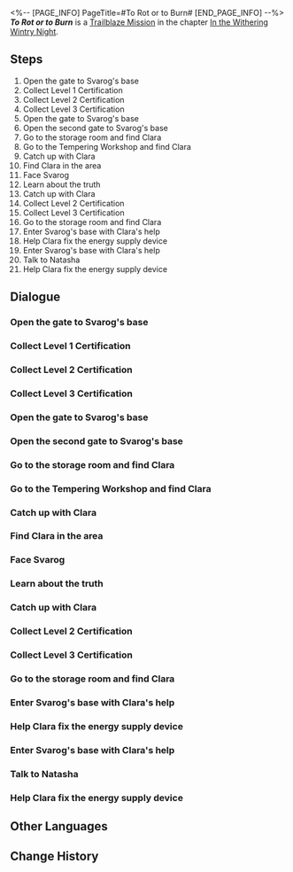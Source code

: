 <%-- [PAGE_INFO]
PageTitle=#To Rot or to Burn#
[END_PAGE_INFO] --%>
{{Stub|Dialogue.}}
{{Mission Infobox
|id            = 1010902
|title         = 
|image         = <!--Mission To Rot or to Burn.png-->
|type          = Trailblaze
|event_name    = 
|chapter       = In the Withering Wintry Night
|requirements  = [[Trailblaze Mission]] ''[[To Rot or to Burn]]'' completed
|summary       = <!--official mission summary from Fate's Atlas-->
|characters    = Bronya; Certification Robot; Clara; Dan Heng; Devoted Vagrant; Earnest Vagrant; Experienced Vagrant; Grouchy Robot; Irritable Robot; Malfunctioning Robot; March 7th; Natasha; Perkins; Repairs-Duty Vagrant; Reticent Vagrant; Sampo; Seele; Suspicious Vagrant; Trailblazer; Vagrant Newcomer; Vagrant Rapper
|startLocation = [[Jarilo-VI]] - [[Robot Settlement]]
|world         = Jarilo-VI
|area          = Robot Settlement
|prev          = 
|next          = Not Good With Farewells
|exp           = 1000
|credits       = 
|stellarJade   = 80
|other         = {{Card List|1=The Seriousness of Breakfast*1 { text = The Seriousness of Breakfast }; Adventure Log*10; Condensed Aether*5}}
}}
'''''To Rot or to Burn''''' is a [[Trailblaze Mission]] in the chapter [[In the Withering Wintry Night]].

==Steps==
# Open the gate to Svarog's base
# Collect Level 1 Certification
# Collect Level 2 Certification
# Collect Level 3 Certification
# Open the gate to Svarog's base
# Open the second gate to Svarog's base
# Go to the storage room and find Clara
# Go to the Tempering Workshop and find Clara
# Catch up with Clara
# Find Clara in the area
# Face Svarog
# Learn about the truth
# Catch up with Clara
# Collect Level 2 Certification
# Collect Level 3 Certification
# Go to the storage room and find Clara
# Enter Svarog's base with Clara's help
# Help Clara fix the energy supply device
# Enter Svarog's base with Clara's help
# Talk to Natasha
# Help Clara fix the energy supply device

<!--
==Gameplay Notes==

--><!--
==Trial Character==

-->
==Dialogue==
{{Stub Dialogue}}
===Open the gate to Svarog's base===
{{Mission Description|type=trailblaze|location=Robot Settlement|Unfortunately, the old friend with the dark blue hair is still your guide this time...<br />To be honest, you would feel more at ease if Pitch-Dark Hook the Great was your guide...<br />But you don't have a choice now... Looks like you'll just have to go with it and follow Sampo to Svarog's base.}}
{{Dialogue Start}}
:{{tx}}
{{Dialogue End}}

===Collect Level 1 Certification===
{{Mission Description|type=trailblaze|location=<!--to be added-->|update|As promised, Sampo leads you to the gate of Svarog's base. He then leaves you with a cliffhanger: In order to open this gate, you'll have to collect certifications from the certification robot.<br />If he could just tell you everything at once, you wouldn't have to waste time running in circles &mdash; this is the reason why you dread working with Sampo... One of the reasons at least.<br />But there's no choice now... Looks like you'll just have to go with it and follow Sampo to collect the certifications.}}
{{Dialogue Start}}
:{{tx}}
{{Dialogue End}}

===Collect Level 2 Certification===
{{Mission Description|type=trailblaze|location=Robot Settlement|update|As promised, Sampo leads you to the gate of Svarog's base. He then leaves you with a cliffhanger: In order to open this gate, you'll have to collect certifications from the certification robot.<br />If he could just tell you everything at once, you wouldn't have to waste time running in circles &mdash; this is the reason why you dread working with Sampo... One of the reasons at least.<br />You've collected the Level-1 Certification. Hurry and collect the next level of certifications.}}
{{Dialogue Start}}
:{{tx}}
{{Dialogue End}}

===Collect Level 3 Certification===
{{Mission Description|type=trailblaze|location=Robot Settlement|update|As promised, Sampo leads you to the gate of Svarog's base. He then leaves you with a cliffhanger: In order to open this gate, you'll have to collect certifications from the certification robot.<br />If he could just tell you everything at once, you wouldn't have to waste time running in circles &mdash; this is the reason why you dread working with Sampo... One of the reasons at least.<br />You've collected the Level-2 Certification, just one more level until the gate opens. Keep it up!}}
{{Dialogue Start}}
:{{tx}}
{{Dialogue End}}

===Open the gate to Svarog's base===
{{Mission Description|type=trailblaze|location=<!--to be added-->|update|As promised, Sampo leads you to the gate of Svarog's base. He then leaves you with a cliffhanger: In order to open this gate, you'll have to collect certifications from the certification robot.<br />If he could just tell you everything at once, you wouldn't have to waste time running in circles &mdash; this is the reason why you dread working with Sampo... One of the reasons at least.<br />You've collected all three levels of certifications. It's time to open the gate and meet Svarog.}}
{{Dialogue Start}}
:{{tx}}
{{Dialogue End}}

===Open the second gate to Svarog's base===
{{Mission Description|type=trailblaze|location=Robot Settlement|update|After tedious labor, you've finally completed the certifications the gate requires. But little did you know, there are even more gates after the one you just opened. This infuriated you. The thought of directly climbing over the gate crossed your mind...<br />However, a Nameless can't just jump without discretion, it'd be inelegant of you.<br />Looks like you'll have to see if the elevator over there is still working or ask what the robot by the door thinks of this.}}
{{Dialogue Start}}
:{{tx}}
{{Dialogue End}}

===Go to the storage room and find Clara===
{{Mission Description|type=trailblaze|location=Rivet Town|update|Only Clara, who has returned to Rivet Town to collect materials, has the authorization to open the second gate.<br />Being there not long ago, you are well aware of how vicious of a place Rivet Town is. You wouldn't allow such a little girl to be exploring Rivet Town alone, even if she has a robot guardian by her side...<br />It's time to prove that you're truly a member of Clara's family &mdash; head to Rivet Town!}}
{{Dialogue Start}}
:{{tx}}
{{Dialogue End}}

===Go to the Tempering Workshop and find Clara===
{{Mission Description|type=trailblaze|location=Rivet Town|update|Only Clara, who has returned to Rivet Town to collect materials, has the authorization to open the second gate.<br />Being there not long ago, you are well aware of how vicious of a place Rivet Town is. Here, you already discovered Clara's robot guardian to be heavily damaged and learned that Clara is trapped in the Tempering Workshop all by herself...<br />Clara is in danger &mdash; hurry over to the workshop and protect Clara!}}
{{Dialogue Start}}
:{{tx}}
{{Dialogue End}}

===Catch up with Clara===
{{Mission Description|type=trailblaze|location=Robot Settlement|update|You and your companions defeated the Fragmentum organisms and secured Clara's safety. You wanted to take the opportunity to persuade Clara into bringing you to Svarog, but she has a firmer and clearer conviction than March 7th... Your persuasion ended in failure.<br />However, all is not lost. You've noticed a breakthrough that could make her and Svarog talk &mdash; all you have to do now is to find Clara and revisit the conversation.}}
{{Dialogue Start}}
:{{tx}}
{{Dialogue End}}

===Find Clara in the area===
{{Mission Description|type=trailblaze|location=Robot Settlement|update|You and your companions defeated the Fragmentum organisms and secured Clara's safety. You wanted to take the opportunity to persuade Clara into bringing you to Svarog, but she has a firmer and clearer conviction than March 7th... Your persuasion ended in failure.<br />However, all is not lost. You've noticed a breakthrough that could make her and Svarog talk &mdash; all you have to do now is to find Clara and revisit the conversation.<br />Clara should be close by. Search carefully for her.}}
{{Dialogue Start}}
:{{tx}}
{{Dialogue End}}

===Face Svarog===
{{Mission Description|type=trailblaze|location=Robot Settlement|update|The locked gates are now all opened. This is a path that must be traveled in order to change the destiny of the world.<br />Svarog is here guarding the truth of this world...<br />Go and face him.}}
{{Dialogue Start}}
:{{tx}}
{{Dialogue End}}

===Learn about the truth===
{{Mission Description|type=trailblaze|location=Robot Settlement|update|Svarog recognizes your value as a variant. You've been incorporated into the ice-cold logic of the humanoid weapon, changing the outcome of his calculations entirely.<br />Now, it has decided to pass on the truth of the planet to you.<br />It is completely up to you to decide how this precious information is used.}}
{{Dialogue Start}}
:{{tx}}
{{Dialogue End}}

===Catch up with Clara===
{{Mission Description|type=trailblaze|location=Robot Settlement|update|You and your companions defeated the Fragmentum organisms and secured Clara's safety. You wanted to take the opportunity to persuade Clara into bringing you to Svarog, but she has a firmer and clearer conviction than March 7th... Your persuasion ended in failure.<br />However, all is not lost. You've noticed a breakthrough that could make her and Svarog talk &mdash; all you have to do now is to find Clara and revisit the conversation.<br />She seems to have taken the elevator and headed below the Furnace Core. You can still make it in time if you leave now.}}
{{Dialogue Start}}
:{{tx}}
{{Dialogue End}}

===Collect Level 2 Certification===
{{Mission Description|type=trailblaze|location=Robot Settlement|update|As promised, Sampo leads you to the gate of Svarog's base. He then leaves you with a cliffhanger: In order to open this gate, you'll have to collect certifications from the certification robot.<br />If he could just tell you everything at once, you wouldn't have to waste time running in circles &mdash; this is the reason why you dread working with Sampo... One of the reasons at least.<br />You've collected the Level 1 Certification. Hurry and collect the next level of certifications.}}
{{Dialogue Start}}
:{{tx}}
{{Dialogue End}}

===Collect Level 3 Certification===
{{Mission Description|type=trailblaze|location=Robot Settlement|update|As promised, Sampo leads you to the gate of Svarog's base. He then leaves you with a cliffhanger: In order to open this gate, you'll have to collect certifications from the certification robot.<br />If he could just tell you everything at once, you wouldn't have to waste time running in circles &mdash; this is the reason why you dread working with Sampo... One of the reasons at least.<br />You've collected the Level 2 Certification, just one more level until the gate opens. Keep it up!}}
{{Dialogue Start}}
:{{tx}}
{{Dialogue End}}

===Go to the storage room and find Clara===
{{Mission Description|type=trailblaze|location=Robot Settlement|update|Only Clara, who has returned to Rivet Town to collect materials, has the authorization to open the second gate.<br />Being there not long ago, you are well aware of how vicious of a place Rivet Town is. You wouldn't allow such a little girl to be exploring Rivet Town alone, even if she has a robot guardian by her side...<br />It's time to prove that you're truly a member of Clara's family &mdash; head to Rivet Town!}}
{{Dialogue Start}}
:{{tx}}
{{Dialogue End}}

===Enter Svarog's base with Clara's help===
{{Mission Description|type=trailblaze|location=Robot Settlement|update|"The members of the crew are the new variants. Our existence will topple Svarog's calculations." And with that, you've completely convinced Clara and earned her trust, as well as awakened her courage and conviction to protect the world.<br />And so Clara makes the promise to bring you to Svarog.<br />Follow Clara back to the Robot Settlement and open the gate that leads to Svarog's base.}}
{{Dialogue Start}}
:{{tx}}
{{Dialogue End}}

===Help Clara fix the energy supply device===
{{Mission Description|type=trailblaze|location=Robot Settlement|update|You find Clara sitting in front of a damaged energy supply device troubled with its repairs.<br />As a member of Clara's family, this is the time to give her a helping hand and use it as leverage... No, to use it as a chance for an opportunity to convince Clara.<br />Coincidentally, you find the energy supply device to have a similar structure to the various machines you've fixed before &mdash; it's time to display your true abilities!}}
{{Dialogue Start}}
:{{tx}}
{{Dialogue End}}

===Enter Svarog's base with Clara's help===
{{Mission Description|type=trailblaze|location=Robot Settlement|update|"The members of the crew are the new variants. Our existence will topple Svarog's calculations." And with that, you've completely convinced Clara and earned her trust, as well as awakened her courage and conviction to protect the world.<br />And so Clara makes the promise to bring you to Svarog.<br />Follow Clara back to the Robot Settlement and open the gate that leads to Svarog's base.}}
{{Dialogue Start}}
:{{tx}}
{{Dialogue End}}

===Talk to Natasha===
{{Mission Description|type=trailblaze|location=Robot Settlement|update|You learn the truths of the world from Svarog.<br />The Guardians tasked with Preservation chose to purposely hide information regarding the Stellaron from the people of Belobog. The brutal truth is a shock to all.<br />But whatever the case, the motives of the crew have been cleared &mdash; it's time to ask Natasha about Wildfire's next moves...}}
{{Dialogue Start}}
:{{tx}}
{{Dialogue End}}

===Help Clara fix the energy supply device===
{{Mission Description|type=trailblaze|location=Robot Settlement|update|You find Clara sitting in front of a damaged energy supply device troubled with its repairs.<br />As a member of Clara's family, this is the time to give her a helping hand and use it as leverage... No, to use it as a chance for an opportunity to convince Clara.<br />Coincidentally, you find the energy supply device to have a similar structure to the various machines you've fixed before &mdash; it's time to display your true abilities!}}
{{Dialogue Start}}
:{{tx}}
{{Dialogue End}}

==Other Languages==
{{Other Languages
|en   = To Rot or to Burn
|zhs  = 腐烂或燃烧
|zht  = 腐爛或燃燒
|ja   = 腐敗または燃焼
|ko   = 부패 또는 연소
|es   = Pudrirse o arder
|fr   = Pourrir ou brûler
|ru   = Гнить или гореть
|th   = เน่าสลายหรือมอดไหม้
|vi   = Mục Nát Hoặc Rực Cháy
|de   = Verrotten oder verbrennen
|id   = Busuk atau Bakar
|pt   = Apodrecer ou Queimar
}}

==Change History==
{{Change History|1.0}}
